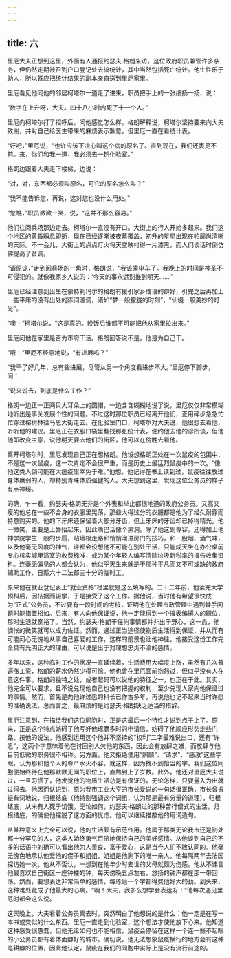 ```yaml
---
---
---
```

title: 六
---



里厄大夫正想到这里，外面有人通报约瑟夫·格朗来访。这位政府职员兼管许多杂务，但仍然定期被召到户口登记处去搞统计，其中当然包括死亡统计。他生性乐于助人，所以答应把统计结果的副本亲自送到里厄家里。

里厄看见他同他的邻居柯塔尔一道走了进来，职员把手上的一张纸扬一扬，说：

“数字在上升呀，大夫。四十八小时内死了十一个人。”

里厄向柯塔尔打了招呼后，问他感觉怎么样。格朗解释说，柯塔尔坚持要来向大夫致谢，并对自己给医生带来的麻烦表示歉意。但里厄一直在看统计表。

“好吧，”里厄说，“也许应该下决心叫这个病的原名了。直到现在，我们还裹足不前。来，你们和我一道，我必须去一趟化验室。”

格朗边跟着大夫走下楼梯，边说：

“对，对，东西都必须叫原名，可它的原名怎么叫？”

“我不能告诉您，再说，这对您也没什么用处。”

“您瞧，”职员微微一笑，说，“这并不那么容易。”

他们往阅兵场那边走去。柯塔尔一直没有开口。大街上的行人开始多起来。我们这个地区的黄昏瞬息即逝，现在已经逐渐被夜幕覆盖，初升的星星出现在轮廓尚清晰的天际。不一会儿，大街上的点点灯火将天空映衬得一片漆黑，而人们谈话时倒仿佛提高了音调。

“请原谅，”走到阅兵场的一角时，格朗说，“我该乘电车了。我晚上的时间是神圣不可侵犯的。就像我家乡人说的：‘今天的事永远别推到明天……’”

里厄已经注意到出生在蒙特利玛尔的格朗有援引家乡成语的癖好，引完之后再加上一些平庸的没有出处的陈词滥调，诸如“梦一般朦胧的时刻”，“仙境一般美妙的灯光”。

“噢！”柯塔尔说，“这是真的。晚饭后谁都不可能把他从家里拉出来。”

里厄问他在家里是否为市府干活。格朗回答说不是，他是为自己干。

“哦！”里厄不经意地说，“有进展吗？”

“我干了好几年，总有些进展，尽管从另一个角度看进步不大。”里厄停下脚步，问：

“说来说去，到底是什么工作？”

格朗一边正一正两只大耳朵上的圆帽，一边含含糊糊地说了说。里厄仅仅非常模糊地听出是事关发展个性的问题。不过这时那位职员已经离开他们，正用碎步急急忙忙穿过榕树林往马恩大街走去。在化验室门口，柯塔尔对大夫说，他很想去看他，听听他的建议。里厄正在衣服口袋里翻找那张统计表，便约他去他的诊所谈，但他随即改变主意，说他明天要去他们的街区，他可以在傍晚去看他。

离开柯塔尔时，里厄发现自己正在想格朗。他设想格朗正处在一次鼠疫的包围中，不是这一次鼠疫，这一次肯定不会很严重，而是历史上最猛烈鼠疫中的一次。“像他这类人倒可能在大瘟疫里幸免于难。”他想。他记得在书上读到过，鼠疫往往放过身体羸弱的人，却特别青睐体质强健的人。大夫想到这里，发现这位公务员的样子有点神秘。

的确，乍一看，约瑟夫·格朗无非是个外表和举止都很地道的政府公务员。又高又瘦的他总在一些不合身的衣服里晃荡，那些大得过分的衣服都是他为了经久耐穿而特意购买的。他的下牙床还保留着大部分牙齿，但上牙床的牙齿却已掉得精光。他一微笑，主要是上唇抬起来，因此嘴巴活像个黑洞。除了他这副尊容，还得加上他神学院学生一般的步履，贴墙根走路和悄悄溜进房门的技巧，和一股烟、酒气味，以及他毫无风度的神气，谁都会设想他不可能在别处干活，只能成天坐在办公桌前专心核实城里浴室的收费标准，或为某个年轻人编写清除垃圾新税率的报告收集资料。连毫无偏见的人都会认为，他似乎天生来就是干那种平凡而又不可或缺的政府辅助工作、日薪六十二法郎三十分的临时工。

原来他在就业登记表上“就业资格”栏里就是这么填写的。二十二年前，他读完大学预科后，因拮据而辍学，于是接受了这个工作。据他说，当时他有希望很快成为“正式”公务员，不过要有一段时间的考核，证明他在处理市政管理中遇到棘手问题时能措置裕如。后来，有人向他保证说，他一定能得到一个报表编撰人的职位，那时生活就宽裕了。当然，约瑟夫·格朗干任何事情都并非出于野心，这一点，他惆怅的微笑就可以成为佐证。然而，通过正当途径使物质生活得到保证，并从而有可能问心无愧地从事自己喜爱的工作，这样的前景也让他神往。他接受这份工作完全具有光明正大的理由，可以说是出于对理想忠贞不渝的感情。

多年以来，这种临时工作的状况一直延续着，生活费用大幅度上涨，虽然有几次普遍涨工资，格朗的薪水仍然少得可怜。他也曾在里厄面前抱怨过，但似乎没有人在意这件事。格朗的独特之处，或者起码可以说他的特征之一，也正在于此。其实，他完全可以要求，且不说兑现他自己也没有把握的权利，至少兑现人家向他保证过的事情。然而，首先是向他许过愿的科长已作古多年，再说他也记不起来当时许愿的准确说法。总而言之，最麻烦的是约瑟夫·格朗缺乏适当的措辞。

里厄注意到，在描绘我们这位同胞时，正是这最后一个特性才说到点子上了。原来，正是这个特点妨碍了他写好他琢磨多时的申请信，妨碍了他顺应形势走些门路。按他的说法，他感到运用这个他并不坚持的“权利”二字最难说出口，还有“许愿”，这两个字意味着他在讨回别人欠他的东西，因此会有放肆之嫌，而放肆与他目前低微的职务很不相称。另方面，他又拒绝使用“照顾”、“请求”、“感激”这些字眼，认为那和他个人的尊严水火不容。就这样，因为找不到恰当的字，我们这位同胞便始终待在他那默默无闻的职位上，直熬到上了岁数。此外，他还对里厄大夫说过，一旦习惯了，他发觉他的物质生活总是有保证的，无论怎样，只要量入为出就过得去。他因而认识到，原为我市工业大亨的市长爱说的一句话很正确，市长曾振振有词地说，归根结底（他特别强调这个词组，认为那是最有分量的道理），归根结底，从未有人死于饥饿。无论如何，约瑟夫·格朗过的那种苦行僧式的生活，归根结底，的确使他摆脱了这方面的忧虑。他可以继续推敲他的用词造句。

从某种意义上完全可以说，他的生活颇有示范作用。他属于那类无论我市还是别处都十分罕见的人，这类人始终勇气百倍地保持自己的美好感情。从他谈到自己的不多的话语中的确可以看出他为人善良，富于爱心，这是当今人们不敢认同的。他毫无愧色地承认他爱他的侄子和姐姐，姐姐是他剩下的唯一亲人，他每隔两年去法国探访她一次。他从不否认，一想到在他年少时去世的父母就颇为伤感。他从不讳言他最喜欢自己街区一座钟楼的钟，每天傍晚五点左右，悠扬的钟声都在那一带回荡。然而，要想表达非常简单的感情，每琢磨一个字都得费他好大的劲。到头来，这种难处竟成了他最大的心病。“啊！大夫，我多么想学会表达呀！”他每次遇见里厄时都会这么说。

这天晚上，大夫看着公务员离去时，突然明白了他想说的是什么：他一定是在写一本书或类似的什么东西。里厄一直走到化验室，这个想法才使他放下心来。他知道这种感受很愚蠢，但他无论如何也不能相信，鼠疫会停留在这样一个连一些不起眼的小公务员都有着体面癖好的城市。确切说，他无法想象鼠疫横行的地方会有这种笔耕癖的位置，因此他认定，鼠疫在我们的同胞中实际上是没有流行前途的。